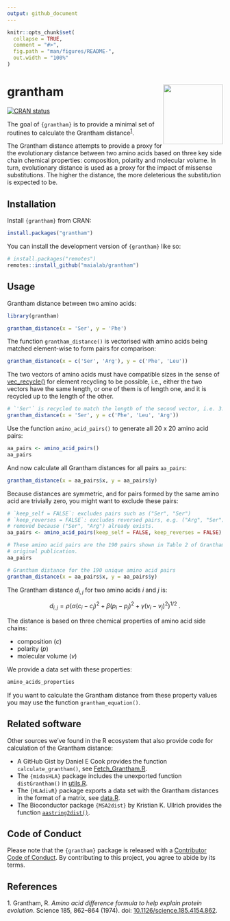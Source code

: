 ```yaml
---
output: github_document
---
```


<!-- README.md is generated from README.Rmd. Please edit that file -->

```r
knitr::opts_chunk$set(
  collapse = TRUE,
  comment = "#>",
  fig.path = "man/figures/README-",
  out.width = "100%"
)
```

# grantham <img src='man/figures/logo.svg' align="right" height="139" />

<!-- badges: start -->
[![CRAN status](https://www.r-pkg.org/badges/version/grantham)](https://CRAN.R-project.org/package=grantham)
<!-- badges: end -->

The goal of `{grantham}` is to provide a minimal set of routines to calculate
the Grantham distance<sup>[1](#1)</sup>.

The Grantham distance attempts to provide a proxy for the evolutionary distance
between two amino acids based on three key side chain chemical properties:
composition, polarity and molecular volume. In turn, evolutionary distance is
used as a proxy for the impact of missense substitutions. The higher the
distance, the more deleterious the substitution is expected to be.

## Installation

Install `{grantham}` from CRAN:

``` r
install.packages("grantham")
```

You can install the development version of `{grantham}` like so:

``` r
# install.packages("remotes")
remotes::install_github("maialab/grantham")
```

## Usage

Grantham distance between two amino acids:

```r
library(grantham)

grantham_distance(x = 'Ser', y = 'Phe')
```

The function `grantham_distance()` is vectorised with amino acids being matched element-wise to form pairs for comparison:

```r
grantham_distance(x = c('Ser', 'Arg'), y = c('Phe', 'Leu'))
```

The two vectors of amino acids must have compatible sizes in the sense of
[vec_recycle()](https://vctrs.r-lib.org/reference/vec_recycle.html) for element
recycling to be possible, i.e., either the two vectors have the same length, or
one of them is of length one, and it is recycled up to the length of the other.

```r
# `'Ser'` is recycled to match the length of the second vector, i.e. 3.
grantham_distance(x = 'Ser', y = c('Phe', 'Leu', 'Arg'))
```

Use the function `amino_acid_pairs()` to generate all 20 x 20 amino acid pairs:

```r
aa_pairs <- amino_acid_pairs()
aa_pairs
```

And now calculate all Grantham distances for all pairs `aa_pairs`:

```r
grantham_distance(x = aa_pairs$x, y = aa_pairs$y)
```

Because distances are symmetric, and for pairs formed by the same amino acid are
trivially zero, you might want to exclude these pairs:

```r
# `keep_self = FALSE`: excludes pairs such as ("Ser", "Ser")
# `keep_reverses = FALSE`: excludes reversed pairs, e.g. ("Arg", "Ser") will be
# removed because ("Ser", "Arg") already exists.
aa_pairs <- amino_acid_pairs(keep_self = FALSE, keep_reverses = FALSE)

# These amino acid pairs are the 190 pairs shown in Table 2 of Grantham's
# original publication.
aa_pairs

# Grantham distance for the 190 unique amino acid pairs
grantham_distance(x = aa_pairs$x, y = aa_pairs$y)
```

The Grantham distance $d_{i,j}$ for two amino acids $i$ and $j$ is:

$$d_{i,j} = \rho (\alpha (c_i-c_j)^2+\beta (p_i-p_j)^2+ \gamma (v_i-v_j)^2)^{1/2}\ .$$

The distance is based on three chemical properties of amino acid side chains:

- composition ($c$)
- polarity ($p$)
- molecular volume ($v$)

We provide a data set with these properties:

```r
amino_acids_properties
```

If you want to calculate the Grantham distance from these property values you
may use the function `grantham_equation()`.


## Related software

Other sources we've found in the R ecosystem that also provide code for
calculation of the Grantham distance:

- A GitHub Gist by Daniel E Cook provides the function `calculate_grantham()`, see [Fetch_Grantham.R](https://gist.github.com/danielecook/501f03650bca6a3db31ff3af2d413d2a).
- The `{midasHLA}` package includes the unexported function `distGrantham()` in [utils.R](https://github.com/Genentech/midasHLA/blob/ec29296f9bfd7c4fae9e2040592b618e5f2a99a1/R/utils.R).
- The `{HLAdivR}` package exports a data set with the Grantham distances in the format of a matrix, see [data.R]( https://github.com/rbentham/HLAdivR/blob/master/R/data.R).
- The Bioconductor package `{MSA2dist}` by Kristian K. Ullrich provides the
function
[`aastring2dist()`](https://www.bioconductor.org/packages/devel/bioc/vignettes/MSA2dist/inst/doc/MSA2dist.html#granthams-distance).

## Code of Conduct
  
Please note that the `{grantham}` package is released with a [Contributor Code
of Conduct](https://contributor-covenant.org/version/2/0/CODE_OF_CONDUCT.html).
By contributing to this project, you agree to abide by its terms.


## References

<a id="1">1.</a> Grantham, R. _Amino acid difference formula to help explain protein evolution_. Science 185, 862--864
(1974). doi: [10.1126/science.185.4154.862](https://doi.org/10.1126/science.185.4154.862).
